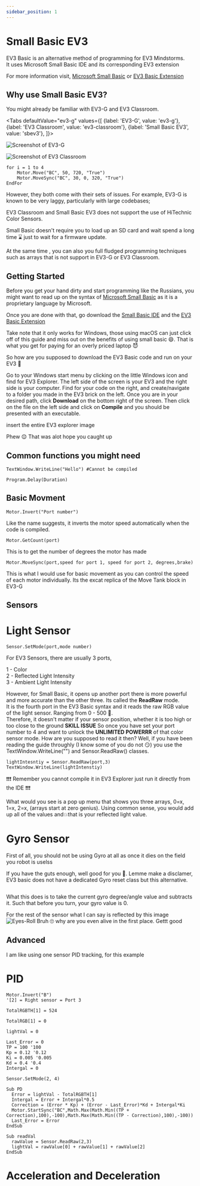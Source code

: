 ```yaml
---
sidebar_position: 1
---
```



# Small Basic EV3
EV3 Basic is an alternative method of programming for EV3 Mindstorms.  
It uses Microsoft Small Basic IDE and its corresponding EV3 extension  
  
For more information visit, [Microsoft Small Basic][MSB] or [EV3 Basic Extension][EV3B]

## Why use Small Basic EV3?

You might already be familiar with EV3-G and EV3 Classroom.

<Tabs
  defaultValue="ev3-g"
  values={[
    {label: 'EV3-G', value: 'ev3-g'},
    {label: 'EV3 Classroom', value: 'ev3-classroom'},
    {label: 'Small Basic EV3', value: 'sbev3'},
  ]}>
  <TabItem value="ev3-g">

  ![Screenshot of EV3-G][]
  
  </TabItem>
  <TabItem value="ev3-classroom">

  ![Screenshot of EV3 Classroom][]

  </TabItem>
  <TabItem value="sbev3">

  ```
  for i = 1 to 4
      Motor.Move("BC", 50, 720, "True")
      Motor.MoveSync("BC", 30, 0, 320, "True") 
  EndFor
  ```

  </TabItem>
</Tabs>

However, they both come with their sets of issues. For example, EV3-G is known
to be very laggy, particularly with large codebases;  
  
EV3 Classroom and Small Basic EV3 does not support the use of HiTechnic Color Sensors.  
  
Small Basic doesn't require you to load up an SD card and wait spend a long time :hourglass: just to wait for a firmware update.  
  
At the same time , you can also you full fludged programming techniques such as arrays that is not support in EV3-G or EV3 Classroom.
  
## Getting Started

Before you get your hand dirty and start programming like the Russians, you might want to read up on the syntax of [Microsoft Small Basic][SBD] as it is a proprietary language by Microsoft.  
  
Once you are done with that, go download the [Small Basic IDE][MSB-Install] and the [EV3 Basic Extension][EV3B-Install]

Take note that it only works for Windows, those using macOS can just click off of this guide and miss out on the benefits of using small basic 😄. That is what you get for paying for an overly priced laptop 😈

So how are you supposed to download the EV3 Basic code and run on your EV3 🤔  
  
Go to your Windows start menu by clicking on the little Windows icon and find for EV3 Explorer. The left side of the screen is your EV3 and the right side is your computer. Find for your code on the right, and create/navigate to a folder you made in the EV3 brick on the left. Once you are in your desired path, click <b>Download</b> on the bottom right of the screen. Then click on the file on the left side and click on <b>Compile</b> and you should be presented with an executable.
  
insert the entire EV3 explorer image  
  
Phew 😌 That was alot hope you caught up  
## Common functions you might need
```
TextWindow.WriteLine("Hello") #Cannot be compiled
```
```
Program.Delay(Duration)
```
## Basic Movment
```
Motor.Invert("Port number")
```
Like the name suggests, it inverts the motor speed automatically when the code is compiled.
```
Motor.GetCount(port)
```
This is to get the number of degrees the motor has made
```
Motor.MoveSync(port,speed for port 1, speed for port 2, degrees,brake)
```
This is what I would use for basic movement as you can control the speed of each motor individually. Its the excat replica of the Move Tank block in EV3-G
## Sensors
# Light Sensor
```
Sensor.SetMode(port,mode number)
```
For EV3 Sensors, there are usually 3 ports, 
  
1 -  Color  
2 -  Reflected Light Intensity  
3 -  Ambient Light Intensity  
  
However, for Small Basic, it opens up another port there is more powerful and more accurate than the other three. Its called the <b>ReadRaw</b> mode.  
It is the fourth port in the EV3 Basic syntax and it reads the raw RGB value of the light sensor. Ranging from 0 - 500 🤯.  
Therefore, it doesn't matter if your sensor position, whether it is too high or too close to the ground <b>SKILL ISSUE</b>
So once you have set your port number to 4 and want to unlock the <b>UNLIMITED POWERRR</b> of that color sensor mode. How are you supposed to read it then? Well, if you have been reading the guide throughly (I know some of you do not 😏) you use the TextWindow.WriteLine("") and Sensor.ReadRaw() classes.
```
lightIntesntiy = Sensor.ReadRaw(port,3)
TextWindow.WriteLine(lightIntenstiy)
```
❗❗❗ Remember you cannot compile it in EV3 Explorer just run it directly from the IDE ❗❗❗

What would you see is a pop up menu that shows you three arrays, 0=x, 1=x, 2=x, (arrays start at zero genius). Using common sense, you would add up all of the values and💥that is your reflected light value.  
  
# Gyro Sensor  
First of all, you should not be using Gyro at all as once it dies on the field you robot is uselss
  
If you have the guts enough, well good for you 👏. Lemme make a disclamer, EV3 basic does not have a dedicated Gyro reset class but this alternative.
```

```
What this does is to take the current gyro degree/angle value and subtracts it. Such that before you turn, your gyro value is 0.
  
For the rest of the sensor what I can say is reflected by this image
![Eyes-Roll][]
Bruh 🙄 why are you even alive in the first place. Gettt good  
  
## Advanced
  
I am like using one sensor PID tracking, for this example
# PID

``` 
Motor.Invert("B")
'[2] = Right sensor = Port 3

TotalRGBTH[1] = 524 

TotalRGB[1] = 0

lightVal = 0

Last_Error = 0
TP = 100 '100
Kp = 0.12 '0.12
Ki = 0.005 '0.005
Kd = 0.4 '0.4
Intergal = 0

Sensor.SetMode(2, 4)

Sub PD
  Error = lightVal - TotalRGBTH[1]
  Intergal = Error + Intergal*0.5
  Correction = (Error * Kp) + (Error - Last_Error)*Kd + Intergal*Ki
  Motor.StartSync("BC",Math.Max(Math.Min((TP + Correction),100),-100),Math.Max(Math.Min((TP - Correction),100),-100))
  Last_Error = Error
EndSub

Sub readVal
  rawValue = Sensor.ReadRaw(2,3)
  lightVal = rawValue[0] + rawValue[1] + rawValue[2]
EndSub
```
# Acceleration and Deceleration
```
```
[Screenshot of EV3-G]: /img/docs/lego/ev3_g.png
[Screenshot of EV3 Classroom]: /img/docs/lego/ev3_classroom.png
[Eyes-Roll]: /img/docs/lego/eyesroll.jpg
[MSB]:https://smallbasic-publicwebsite.azurewebsites.net/
[EV3B]:https://sites.google.com/site/ev3basic/ev3-basic-programming
[SBD]:https://download.microsoft.com/download/9/0/6/90616372-C4BF-4628-BC82-BD709635220D/Introducing%20Small%20Basic.pdf
[MSB-Install]:https://smallbasic-publicwebsite.azurewebsites.net/assets/SmallBasic_v1.2.msi
[EV3B-Install]:https://github.com/c0pperdragon/EV3Basic/releases

